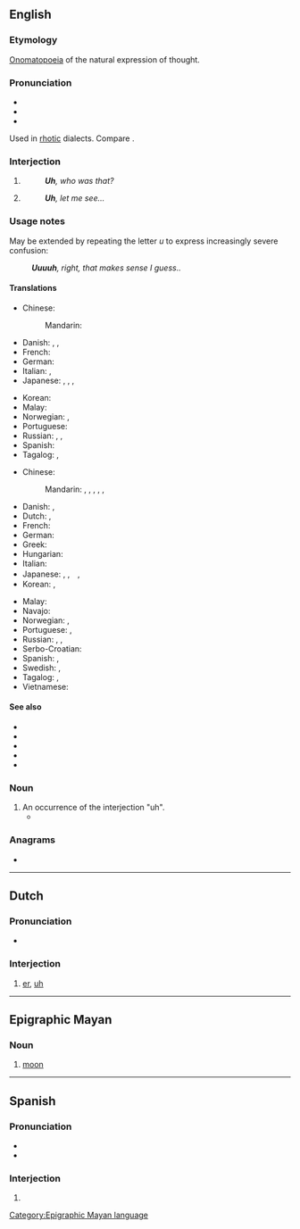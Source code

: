{{also|uH|Uh|-uh|ùh|ūh|ưh}}
==English==

===Etymology===
[[onomatopoeia|Onomatopoeia]] of the natural expression of thought.

===Pronunciation===
* {{audio|en|en-us-uh.ogg|Audio (US)}}
* {{IPA|en|/ʌː/}}
* {{rhymes|en|ʌ}}
Used in [[rhotic]] dialects. Compare {{m|en|er}}.

===Interjection===
{{en-interj}} {{tlb|en|US}}
{{wikipedia|Speech disfluency}}
# {{n-g|Expression of [[thought]], [[confusion]], or [[uncertainty]].}}
#: '''''Uh''', who was that?''
# {{n-g|Space [[filler]] or [[pause]] during conversation.}}
#: '''''Uh''', let me see...''

===Usage notes===
May be extended by repeating the letter ''u'' to express increasingly severe confusion:
: '''''Uuuuh''', right, that makes sense I guess..''

====Translations====
{{trans-top|expression of confusion or uncertainty}}
* Chinese:
*: Mandarin: {{t+|cmn|呃|tr=è, e|sc=Hani}}
* Danish: {{t|da|øh}}, {{t|da|øm}}, {{t|da|øhm}}
* French: {{t+|fr|euh}}
* German: {{t+|de|äh}}
* Italian: {{t|it|uh}}, {{t+|it|boh}}
* Japanese: {{t+|ja|あのう|tr=anō|sc=Jpan}}, {{t|ja|ええと|tr=ēto|sc=Jpan}}, {{t+|ja|え|tr=e|sc=Jpan}}, {{t|ja|うーん|tr=ūn|sc=Jpan}}
{{trans-mid}}
* Korean: {{t+|ko|저어}}
* Malay: {{t|ms|err}}
* Norwegian: {{t|no|eh}}, {{t|no|øh}}
* Portuguese: {{t|pt|hã}}
* Russian: {{t+|ru|гм}}, {{t+|ru|гм|tr=hm}}, {{t+|ru|хм}} {{qualifier|the actual pronunciation may not be close to the spelling}}
* Spanish: {{t+|es|eh}}
* Tagalog: {{t|tl|ah}}, {{t|tl|eh}}
{{trans-bottom}}

{{trans-top|space filler or pause during conversation}}
* Chinese:
*: Mandarin: {{t+|cmn|呃|tr=è, e|sc=Hani}}, {{t+|cmn|啊|tr=ā|sc=Hani}}, {{t+|cmn|那個|sc=Hani}}, {{t+|cmn|那个|tr=nàge, nèige|sc=Hani}}, {{t+|cmn|這個|sc=Hani}}, {{t+|cmn|这个|tr=zhège, zhèige|sc=Hani}}
* Danish: {{t|da|øh}}, {{t|da|øm}}
* Dutch: {{t|nl|euhm}}, {{t+|nl|euh}}
* French: {{t+|fr|euh}}
* German: {{t+|de|äh}}
* Greek: {{t+|el|ε}}
* Hungarian: {{t+|hu|ő}}
* Italian: {{t|it|uh}}
* Japanese: {{t+|ja|あのう|tr=anō|sc=Jpan}}, {{t|ja|ええと|tr=ēto|sc=Jpan}},　{{t|ja|えー|tr=ē|sc=Jpan}}, {{t|ja|うーん|tr=ūn|sc=Jpan}}
* Korean: {{t+|ko|어}}, {{t+|ko|저어}}
{{trans-mid}}
* Malay: {{t|ms|err}}
* Navajo: {{t|nv|éiyá}}
* Norwegian: {{t|no|eh}}, {{t|no|øh}}
* Portuguese: {{t|pt|hã}}, {{t+|pt|é}}
* Russian: {{t+|ru|э-э-э}}, {{t+|ru|э-э}}, {{t+|ru|ну}}
* Serbo-Croatian: {{t|sh|ovaj}}
* Spanish: {{t+|es|eh}}, {{t+|es|este}}
* Swedish: {{t|sv|eh}}, {{t+|sv|öh}}
* Tagalog: {{t|tl|ah}}, {{t|tl|eh}}
* Vietnamese: {{t+|vi|ờ}}
{{trans-bottom}}

====See also====
* {{l|en|er}}
* {{l|en|erm}}
* {{l|en|um}}
* {{l|en|uh-oh}}
* {{l|en|oh}}

===Noun===
{{en-noun}} {{tlb|en|US}}

# An occurrence of the interjection "uh".
#* {{quote-journal|en|date=August 24, 2007|author=William Grimes|title=Uh, Lead My Rips: No More Bloopers|work=New York Times|url=http://www.nytimes.com/2007/08/24/books/24book.html
|passage=Although Shakespeare refers to “hums and ha’s,” sifting through etiquette manuals and public-speaking guides turns up scant evidence of a prohibition against ums, ers and '''uhs''', which are profuse in the first recording of Thomas Edison’s voice, in 1888. Mr. Erard, rather ingeniously, traces the prohibition on um and other speech flaws to the advent of radio in the early 1920s.}}

===Anagrams===
* {{anagrams|en|a=hu|HU|Hu|hu}}

----

==Dutch==

===Pronunciation===
* {{audio|nl|Nl-uh.ogg|Audio}}

===Interjection===
{{head|nl|interjection}}

# [[er]], [[#English|uh]]

----

==Epigraphic Mayan==

===Noun===
{{head|emy|noun}}

# {{lb|emy|astronomy}} [[moon]]

[[Category:Epigraphic Mayan language]]

----

==Spanish==

===Pronunciation===
* {{IPA|es|/u/|/uː/}}
* {{homophones|es|u}}

===Interjection===
{{head|es|interjection}}

# {{non-gloss definition|Used to express [[disappointment]] or [[disdain]].}}